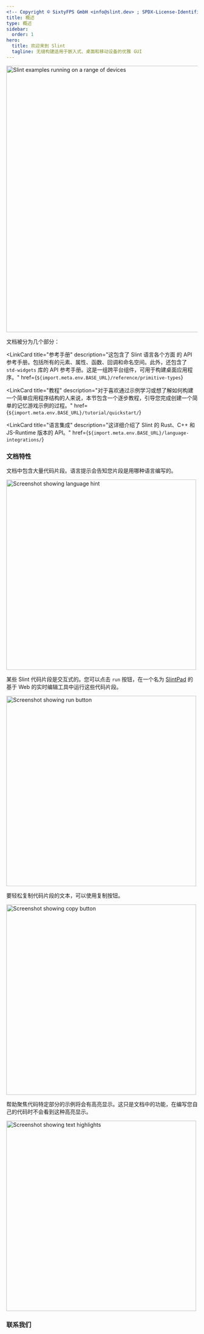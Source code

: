 ```yaml
---
<!-- Copyright © SixtyFPS GmbH <info@slint.dev> ; SPDX-License-Identifier: MIT -->
title: 概述
type: 概述
sidebar:
  order: 1
hero:
  title: 欢迎来到 Slint
  tagline: 无缝构建适用于嵌入式、桌面和移动设备的优雅 GUI
---
```





<div style="display: flex; justify-content: center;">
  <Image src={BannerImage} width="700px" alt="Slint examples running on a range of devices"/>
</div>

文档被分为几个部分：

<CardGrid>
<LinkCard
  title="Guide"
  description="This will get you up and running with the tooling for Slint development including the IDE integration via the Slint Language Server (LSP) and Slint Viewer.
  <br/><br/>
  It then offers a guide explaining all the key concepts of Slint and how to understand and use the Slint language."
  href={`${import.meta.env.BASE_URL}`}
>
</LinkCard>

<LinkCard
  title="参考手册"
  description="这包含了 Slint 语言各个方面 的 API 参考手册。包括所有的元素、属性、函数、回调和命名空间。此外，还包含了 `std-widgets` 库的 API 参考手册。这是一组跨平台组件，可用于构建桌面应用程序。"
  href={`${import.meta.env.BASE_URL}/reference/primitive-types`}
>
</LinkCard>

<LinkCard
  title="教程"
  description="对于喜欢通过示例学习或想了解如何构建一个简单应用程序结构的人来说，本节包含一个逐步教程，引导您完成创建一个简单的记忆游戏示例的过程。"
  href={`${import.meta.env.BASE_URL}/tutorial/quickstart/`}
>
</LinkCard>

<LinkCard
  title="语言集成"
  description="这详细介绍了 Slint 的 Rust、C++ 和 JS-Runtime 版本的 API。"
  href={`${import.meta.env.BASE_URL}/language-integrations/`}
>
</LinkCard>
</CardGrid>

### 文档特性

文档中包含大量代码片段。语言提示会告知您片段是用哪种语言编写的。
<div style="display: flex; justify-content: left;">
<Image src={LanguageHint} width="500" alt="Screenshot showing language hint" />
</div>


某些 Slint 代码片段是交互式的。您可以点击 `run` 按钮，在一个名为 [SlintPad](https://slintpad.com) 的基于 Web 的实时编辑工具中运行这些代码片段。
<div style="display: flex; justify-content: left;">
<Image src={RunInSlintPad} width="500" alt="Screenshot showing run button"  />
</div>

要轻松复制代码片段的文本，可以使用复制按钮。
<div style="display: flex; justify-content: left;">
<Image src={CopySnippet} width="500" alt="Screenshot showing copy button"  />
</div>

帮助聚焦代码特定部分的示例将会有高亮显示。这只是文档中的功能，在编写您自己的代码时不会看到这种高亮显示。
<div style="display: flex; justify-content: left;">
<Image src={LineHighlight} width="500" alt="Screenshot showing text highlights" />
</div>

### 联系我们

<FourCardGrid>
<LinkCard
  title="Chat"
  href="https://chat.slint.dev/"
  target="_blank"
/>
<LinkCard
  title="Discussions"
  href="https://github.com/slint-ui/slint/discussions"
  target="_blank"
/>
<LinkCard
  title="Report Bugs"
  href="https://github.com/slint-ui/slint/issues"
  target="_blank"
/>
<LinkCard
  title="Email"
  href="mailto:info@slint.dev"
  target="_blank"
/>
</FourCardGrid>
